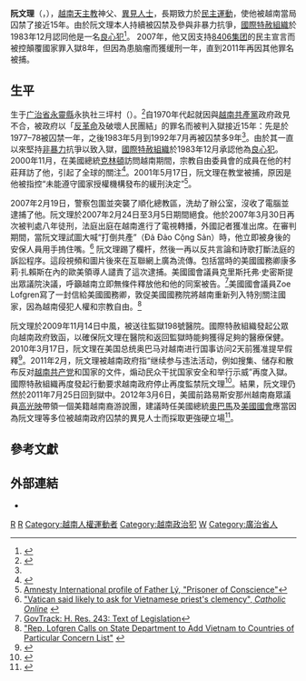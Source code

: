 {{pp-semi-sock|small=yes}}
{{Infobox person
| name                      = 阮文理
| honorific_suffix          = 
| birth_name                = Nguyễn Văn Lý
| birth_date                = {{Birth date and age|1946|5|15|df=yes}}
| birth_place               = {{VDVN}}[[廣治省|廣治省]][[永靈縣|永靈縣]][[永靈縣#行政区划|永執社]]
| death_date                = <!-- {{Death date and age|YYYY|MM|DD|YYYY|MM|DD}} (death date then birth date) -->
| death_place               = 
| nationality               = {{VNM}}
| occupation                = 羅馬天主教教士及政治異見人士
| ethnicity                 = [[京族|京族]]}}

'''阮文理'''（{{lang-vi|Tađêô Nguyễn Văn Lý}}，{{bd|1946年|5月15日}}），[[越南|越南]][[天主教|天主教]]神父、[[異見人士|異見人士]]，長期致力於[[越南民主運動|民主運動]]，使他被越南當局囚禁了接近15年。由於阮文理本人持續被囚禁及參與非暴力抗爭，[[國際特赦組織|國際特赦組織]]於1983年12月認同他是一名[[良心犯|良心犯]]<ref name="web.amnesty.org">{{cite news |title=Open Vietnam: Father Thadeus Nguyễn Văn Lý - Prisoner of Conscience|publisher=''[[國際特赦|Amnesty International]]''|date=1983-12 |language=en }}</ref>。 2007年，他又因支持[[8406集团|8406集团]]的民主宣言而被控顛覆國家罪入獄8年，但因為患脑瘤而獲缓刑一年，直到2011年再因其他罪名被捕{{r|singtao|asianews}}。

==生平==
生于[[广治省|广治省]][[永靈縣|永靈縣]]永执社三坪村（{{vie|hn=廊𠀧坪|qn=làng Ba Bình}}）。<ref>{{cite news|url= http://cn.vietnamplus.vn/Home/%e9%98%ae%e6%96%87%e6%9d%8e%e8%a2%ab%e6%8a%bc%e5%9b%9e%e7%9b%91%e7%8b%b1%e7%bb%a7%e7%bb%ad%e6%9c%8d%e5%88%91/20117/13439.vnplus|title= 阮文李被押回监狱继续服刑|publisher= [[越南通讯社|越南通讯社]]|date= 2011-07-26|access-date= 2011-07-27|archive-url= https://web.archive.org/web/20140529051744/http://cn.vietnamplus.vn/Home/%e9%98%ae%e6%96%87%e6%9d%8e%e8%a2%ab%e6%8a%bc%e5%9b%9e%e7%9b%91%e7%8b%b1%e7%bb%a7%e7%bb%ad%e6%9c%8d%e5%88%91/20117/13439.vnplus|archive-date= 2014-05-29|dead-url= yes}}</ref>自1970年代起就因與[[越南共產黨|越南共產黨]]政府政見不合，被政府以「[[反革命|反革命]]及破壞人民團結」的罪名而被判入獄接近15年：先是於1977–78被囚禁一年，之後1983年5月到1992年7月再被囚禁多9年<ref name="web.amnesty.org"/>。由於其一直以來堅持[[非暴力|非暴力]]抗爭以致入獄，[[國際特赦組織|國際特赦組織]]於1983年12月承認他為[[良心犯|良心犯]]。2000年11月，在美國總統[[比爾·克林頓|克林頓]]訪問越南期間，宗教自由委員會的成員在他的村莊拜訪了他，引起了全球的關注<ref>{{cite web|url=http://www.clovekvtisni.cz/index2en.php?id=549|title=Previous Recipients of the Homo Homini Award|publisher=[[People_in_Need_(Czech_Republic)|People in Need]]|accessdate=17 April 2011|deadurl=yes|archiveurl=https://web.archive.org/web/20110501192644/http://www.clovekvtisni.cz/index2en.php?id=549|archivedate=2011-05-01}}</ref>。2001年5月17日，阮文理在教堂被捕，原因是他被指控“未能遵守國家授權機構發布的緩刑決定”<ref>[http://www.fva.org/200107/story02.htm Amnesty International profile of Father Lý, "Prisoner of Conscience"]</ref>。

2007年2月19日，警察包圍並突襲了順化總教區，洗劫了辦公室，沒收了電腦並逮捕了他。阮文理於2007年2月24日至3月5日期間絕食。他於2007年3月30日再次被判處八年徒刑，法庭出庭在越南進行了電視轉播，外國記者獲准出席。在審判期間，當阮文理試圖大喊“打倒共產”（Đả Đảo Cộng Sản）時，他立即被身後的安保人員用手摀住嘴。<ref>[http://www.catholic.org/international/international_story.php?id=23676 "Vatican said likely to ask for Vietnamese priest's clemency", ''Catholic Online''] {{webarchive|url=https://web.archive.org/web/20070929111000/http://www.catholic.org/international/international_story.php?id=23676 |date=2007-09-29 }}</ref> 阮文理踢了欄杆，然後一再以反共言論和詩歌打斷法庭的訴訟程序。這段視頻和圖片後來在互聯網上廣為流傳。包括當時的美國國務卿康多莉·扎賴斯在內的歐美領導人譴責了這次逮捕。美國國會議員克里斯托弗·史密斯提出眾議院決議，呼籲越南立即無條件釋放他和他的同案被告。<ref>[http://www.govtrack.us/congress/billtext.xpd?bill=hr110-243 GovTrack: H. Res. 243: Text of Legislation]</ref>美國國會議員Zoe Lofgren寫了一封信給美國國務卿，敦促美國國務院將越南重新列入特別關注國家，因為越南侵犯人權和宗教自由。<ref>[http://www.house.gov/apps/list/press/ca16_lofgren/pr_040907_vietnam_pntr_letter.html "Rep. Lofgren Calls on State Department to Add Vietnam to Countries of Particular Concern List"] {{webarchive|url=https://web.archive.org/web/20070504044840/http://www.house.gov/apps/list/press/ca16_lofgren/pr_040907_vietnam_pntr_letter.html |date=2007-05-04 }}</ref>

阮文理於2009年11月14日中風，被送往監獄198號醫院。國際特赦組織發起公眾向越南政府致函，以確保阮文理在醫院和返回監獄時能夠獲得足夠的醫療保健。2010年3月17日，阮文理在美国总统奥巴马对越南进行国事访问2天前獲准提早假釋<ref>{{Cite web |url=http://www.voachinese.com/content/vietnam-dissidents-20160520/3340023.html |title=越南在奥巴马访问前释放著名异议人士 |accessdate=2016-05-21 |archive-date=2016-05-22 |archive-url=https://web.archive.org/web/20160522130151/http://www.voachinese.com/content/vietnam-dissidents-20160520/3340023.html |dead-url=no }}</ref>。2011年2月，阮文理被越南政府指“继续参与违法活动，例如搜集、储存和散布反对[[越南共产党|越南共产党]]和国家的文件，煽动民众干扰国家安全和举行示威”再度入獄。國際特赦組織再度發起行動要求越南政府停止再度監禁阮文理<ref name="OnLineOpinion">{{cite web|url=https://www.amnesty.org/en/library/asset/ASA41/001/2011/en/b92b576a-52b0-42c1-9461-3b927e61aeb1/asa410012011en.html|title=URGENT ACTION - CATHOLIC PRIEST RISKS BEING RETURNED TO PRISON|date=2011-02-09|accessdate=2011-02-14|publisher=Amnesty International|deadurl=yes|archiveurl=https://web.archive.org/web/20110604042258/http://www.amnesty.org/en/library/asset/ASA41/001/2011/en/b92b576a-52b0-42c1-9461-3b927e61aeb1/asa410012011en.html|archivedate=2011-06-04}}</ref>。結果，阮文理仍然於2011年7月25日回到獄中。2012年3月6日，美國前路易斯安那州越南裔眾議員[[高光映|高光映]]帶領一個美籍越南裔游說團，建議時任美國總統[[奧巴馬|奧巴馬]]及[[美國國會|美國國會]]應當因為阮文理等多位被越南政府囚禁的異見人士而採取更強硬立場<ref>{{cite news |url=http://www.nola.com/politics/index.ssf/2012/03/former_rep_cao_back_on_capitol.html |title=Former Rep. Anh 'Joseph' Cao urges tougher line against Vietnam |author=Jonathan Tilove |date=7 March 2012 |work=The Times-Picayune |accessdate=21 July 2012 |archive-date=2015-12-03 |archive-url=https://web.archive.org/web/20151203110134/http://www.nola.com/politics/index.ssf/2012/03/former_rep_cao_back_on_capitol.html |dead-url=no }}</ref>。

==參考文獻==
{{reflist|33em|refs=
<ref name="asianews">{{cite news
 |url=http://www.asianews.it/index.php?l=en&art=8872&size=
 |title=Fr. Nguyễn Văn Lý sentenced to eight years in prison |language=en }}</ref>
<ref name="singtao">{{cite news
 |url=http://news.singtao.ca/vancouver/2011-07-27/world1311756002d3326982.html
 |title=越南重新关押 天主教神父阮文黎
 |publisher=加拿大星島日報
 |date=2011-07-27
 |access-date=2016-05-04
 |archive-url=https://web.archive.org/web/20160507051106/http://news.singtao.ca/vancouver/2011-07-27/world1311756002d3326982.html
 |archive-date=2016-05-07
 |dead-url=yes
 }}</ref>
}}

==外部連結==
* {{cite news |url=https://www.nytimes.com/2007/03/31/world/asia/31briefs-dissident.html?_r=1&oref=slogin |title=Vietnam: Dissident Priest Sent to Prison |publisher=[[紐約時報|''New York Times'']] |date=2007-03-31 |access-date=2017-07-26 |language=en |archive-date=2018-08-14 |archive-url=https://web.archive.org/web/20180814170442/https://www.nytimes.com/2007/03/31/world/asia/31briefs-dissident.html?_r=1&oref=slogin |dead-url=no }}

[[Category:越南天主教徒|R]]
[[Category:越南持不同政見者|R]]
[[Category:越南人權運動者|Category:越南人權運動者]]
[[Category:越南政治犯|Category:越南政治犯]]
[[Category:阮姓|W]]
[[Category:廣治省人|Category:廣治省人]]